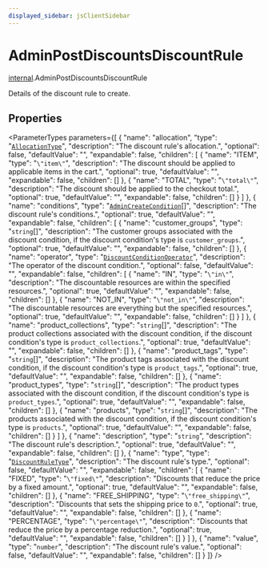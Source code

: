 ```yaml
---
displayed_sidebar: jsClientSidebar
---
```



# AdminPostDiscountsDiscountRule

[internal](../../modules/internal.mdx).AdminPostDiscountsDiscountRule

Details of the discount rule to create.

## Properties

<ParameterTypes parameters={[
  {
    "name": "allocation",
    "type": "[`AllocationType`](../enums/internal.internal.AllocationType.mdx)",
    "description": "The discount rule's allocation.",
    "optional": false,
    "defaultValue": "",
    "expandable": false,
    "children": [
      {
        "name": "ITEM",
        "type": "``\"item\"``",
        "description": "The discount should be applied to applicable items in the cart.",
        "optional": true,
        "defaultValue": "",
        "expandable": false,
        "children": []
      },
      {
        "name": "TOTAL",
        "type": "``\"total\"``",
        "description": "The discount should be applied to the checkout total.",
        "optional": true,
        "defaultValue": "",
        "expandable": false,
        "children": []
      }
    ]
  },
  {
    "name": "conditions",
    "type": "[`AdminCreateCondition`](internal.internal.AdminCreateCondition.mdx)[]",
    "description": "The discount rule's conditions.",
    "optional": true,
    "defaultValue": "",
    "expandable": false,
    "children": [
      {
        "name": "customer_groups",
        "type": "`string`[]",
        "description": "The customer groups associated with the discount condition, if the discount condition's type is `customer_groups`.",
        "optional": true,
        "defaultValue": "",
        "expandable": false,
        "children": []
      },
      {
        "name": "operator",
        "type": "[`DiscountConditionOperator`](../enums/internal.DiscountConditionOperator.mdx)",
        "description": "The operator of the discount condition.",
        "optional": false,
        "defaultValue": "",
        "expandable": false,
        "children": [
          {
            "name": "IN",
            "type": "``\"in\"``",
            "description": "The discountable resources are within the specified resources.",
            "optional": true,
            "defaultValue": "",
            "expandable": false,
            "children": []
          },
          {
            "name": "NOT_IN",
            "type": "``\"not_in\"``",
            "description": "The discountable resources are everything but the specified resources.",
            "optional": true,
            "defaultValue": "",
            "expandable": false,
            "children": []
          }
        ]
      },
      {
        "name": "product_collections",
        "type": "`string`[]",
        "description": "The product collections associated with the discount condition, if the discount condition's type is `product_collections`.",
        "optional": true,
        "defaultValue": "",
        "expandable": false,
        "children": []
      },
      {
        "name": "product_tags",
        "type": "`string`[]",
        "description": "The product tags associated with the discount condition, if the discount condition's type is `product_tags`.",
        "optional": true,
        "defaultValue": "",
        "expandable": false,
        "children": []
      },
      {
        "name": "product_types",
        "type": "`string`[]",
        "description": "The product types associated with the discount condition, if the discount condition's type is `product_types`.",
        "optional": true,
        "defaultValue": "",
        "expandable": false,
        "children": []
      },
      {
        "name": "products",
        "type": "`string`[]",
        "description": "The products associated with the discount condition, if the discount condition's type is `products`.",
        "optional": true,
        "defaultValue": "",
        "expandable": false,
        "children": []
      }
    ]
  },
  {
    "name": "description",
    "type": "`string`",
    "description": "The discount rule's description.",
    "optional": true,
    "defaultValue": "",
    "expandable": false,
    "children": []
  },
  {
    "name": "type",
    "type": "[`DiscountRuleType`](../enums/internal.internal.DiscountRuleType.mdx)",
    "description": "The discount rule's type.",
    "optional": false,
    "defaultValue": "",
    "expandable": false,
    "children": [
      {
        "name": "FIXED",
        "type": "``\"fixed\"``",
        "description": "Discounts that reduce the price by a fixed amount.",
        "optional": true,
        "defaultValue": "",
        "expandable": false,
        "children": []
      },
      {
        "name": "FREE_SHIPPING",
        "type": "``\"free_shipping\"``",
        "description": "Discounts that sets the shipping price to `0`.",
        "optional": true,
        "defaultValue": "",
        "expandable": false,
        "children": []
      },
      {
        "name": "PERCENTAGE",
        "type": "``\"percentage\"``",
        "description": "Discounts that reduce the price by a percentage reduction.",
        "optional": true,
        "defaultValue": "",
        "expandable": false,
        "children": []
      }
    ]
  },
  {
    "name": "value",
    "type": "`number`",
    "description": "The discount rule's value.",
    "optional": false,
    "defaultValue": "",
    "expandable": false,
    "children": []
  }
]} />
